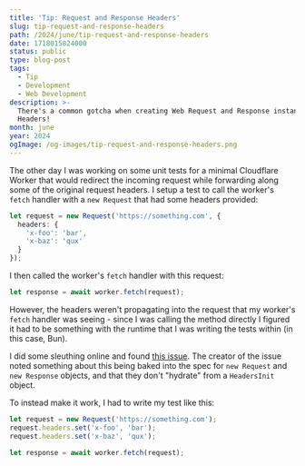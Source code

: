 ```yaml
---
title: 'Tip: Request and Response Headers'
slug: tip-request-and-response-headers
path: /2024/june/tip-request-and-response-headers
date: 1718015824000
status: public
type: blog-post
tags:
  - Tip
  - Development
  - Web Development
description: >-
  There's a common gotcha when creating Web Request and Response instances with
  Headers!
month: june
year: 2024
ogImage: /og-images/tip-request-and-response-headers.png
---
```



The other day I was working on some unit tests for a minimal Cloudflare Worker that would redirect the incoming request while forwarding along some of the original request headers. I setup a test to call the worker's `fetch` handler with a `new Request` that had some headers provided:

```ts
let request = new Request('https://something.com', {
  headers: {
    'x-foo': 'bar',
    'x-baz': 'qux'
  }
});
```

I then called the worker's `fetch` handler with this request:

```ts
let response = await worker.fetch(request);
```

However, the headers weren't propagating into the request that my worker's `fetch` handler was seeing - since I was calling the method directly I figured it had to be something with the runtime that I was writing the tests within (in this case, Bun).

I did some sleuthing online and found [this issue](https://github.com/oven-sh/bun/issues/6288). The creator of the issue noted something about this being baked into the spec for `new Request` and `new Response` objects, and that they don't "hydrate" from a `HeadersInit` object.

To instead make it work, I had to write my test like this:

```ts
let request = new Request('https://something.com');
request.headers.set('x-foo', 'bar');
request.headers.set('x-baz', 'qux');

let response = await worker.fetch(request);
```
